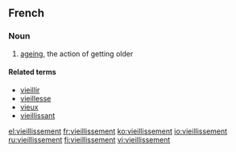 ==French==

===Noun===
{{fr-noun|m}}

# [[ageing]], the action of getting older

====Related terms====
* [[vieillir]]
* [[vieillesse]]
* [[vieux]]
* [[vieillissant]]

[[el:vieillissement]]
[[fr:vieillissement]]
[[ko:vieillissement]]
[[io:vieillissement]]
[[ru:vieillissement]]
[[fi:vieillissement]]
[[vi:vieillissement]]